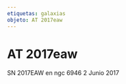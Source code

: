```yaml
---
etiquetas: galaxias
objeto: AT 2017eaw
---
```


# AT 2017eaw

<Imagen
  src="registro/at2017-eaw_20170602_1_2017eaw_20170702_i88.jpg"
  fecha="20170602"
/>

SN 2017EAW en ngc 6946 2 Junio 2017